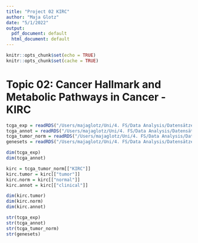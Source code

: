```yaml
---
title: "Project 02 KIRC"
author: "Maja Glotz"
date: "5/1/2022"
output:
  pdf_document: default
  html_document: default
---
```


```r
knitr::opts_chunk$set(echo = TRUE)
knitr::opts_chunk$set(cache = TRUE)
```

# Topic 02: Cancer Hallmark and Metabolic Pathways in Cancer - KIRC

```r
tcga_exp = readRDS("/Users/majaglotz/Uni/4. FS/Data Analysis/Datensätze/tcga_tumor_log2TPM.RDS")
tcga_annot = readRDS("/Users/majaglotz/Uni/4. FS/Data Analysis/Datensätze/tcga_tumor_annotation.RDS")
tcga_tumor_norm = readRDS("/Users/majaglotz/Uni/4. FS/Data Analysis/Datensätze/tcga_tumor_normal_datascience_proj_2022.RDS")
genesets = readRDS("/Users/majaglotz/Uni/4. FS/Data Analysis/Datensätze/hallmarks_genesets.RDS")
```

```r
dim(tcga_exp)
dim(tcga_annot)
```


```r
kirc = tcga_tumor_norm[["KIRC"]]
kirc.tumor = kirc[["tumor"]]
kirc.norm = kirc[["normal"]]
kirc.annot = kirc[["clinical"]]

dim(kirc.tumor)
dim(kirc.norm)
dim(kirc.annot)

```

```r
str(tcga_exp)
str(tcga_annot)
str(tcga_tumor_norm)
str(genesets)
```


